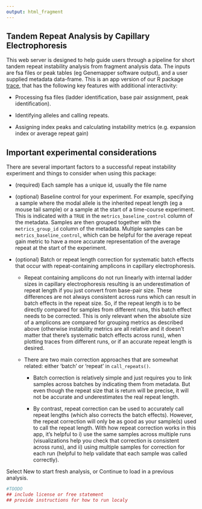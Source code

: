 ```yaml
---
output: html_fragment
---
```


## Tandem Repeat Analysis by Capillary Electrophoresis

This web server is designed to help guide users through a pipeline for short tandem repeat instability analysis from fragment analysis data. The inputs are fsa files or peak tables (eg Genemapper software output), and a user supplied metadata data-frame. This is an app version of our R package [trace](https://zachariahmclean.github.io/trace/), that has the following key features with additional interactivity:

-   Processing fsa files (ladder identification, base pair assignment, peak identification).

-   Identifying alleles and calling repeats.

-   Assigning index peaks and calculating instability metrics (e.g. expansion index or average repeat gain)

## Important experimental considerations

There are several important factors to a successful repeat instability experiment and things to consider when using this package:

-   (required) Each sample has a unique id, usually the file name

-   (optional) Baseline control for your experiment. For example, specifying a sample where the modal allele is the inherited repeat length (eg a mouse tail sample) or a sample at the start of a time-course experiment. This is indicated with a `TRUE` in the `metrics_baseline_control` column of the metadata. Samples are then grouped together with the `metrics_group_id` column of the metadata. Multiple samples can be `metrics_baseline_control`, which can be helpful for the average repeat gain metric to have a more accurate representation of the average repeat at the start of the experiment.

-   (optional) Batch or repeat length correction for systematic batch effects that occur with repeat-containing amplicons in capillary electrophoresis.

    -   Repeat containing amplicons do not run linearly with internal ladder sizes in capillary electrophoresis resulting is an underestimation of repeat length if you just convert from base-pair size. These differences are not always consistent across runs which can result in batch effects in the repeat size. So, if the repeat length is to be directly compared for samples from different runs, this batch effect needs to be corrected. This is only relevant when the absolute size of a amplicons are compared for grouping metrics as described above (otherwise instability metrics are all relative and it doesn't matter that there's systematic batch effects across runs), when plotting traces from different runs, or if an accurate repeat length is desired.

    -   There are two main correction approaches that are somewhat related: either 'batch' or 'repeat' in `call_repeats()`.

        -   Batch correction is relatively simple and just requires you to link samples across batches by indicating them from metadata. But even though the repeat size that is return will be precise, it will not be accurate and underestimates the real repeat length.

        -   By contrast, repeat correction can be used to accurately call repeat lengths (which also corrects the batch effects). However, the repeat correction will only be as good as your sample(s) used to call the repeat length. With how repeat correction works in this app, it's helpful to i) use the same samples across multiple runs (visualizations help you check that correction is consistent across runs), and ii) using multiple samples for correction for each run (helpful to help validate that each sample was called correctly).

Select New to start fresh analysis, or Continue to load in a previous analysis.

```r
#TOODO
## include license or free statement
## provide instructions for how to run localy


```

